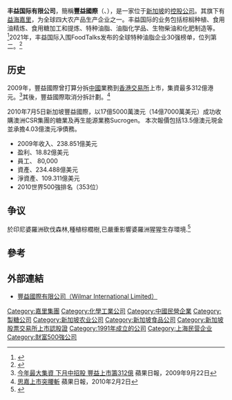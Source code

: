 {{Infobox company
 | name             = 丰益国际有限公司<br>Wilmar International
 | logo             = Wilmar International Logo.svg
 | type             = [[上市公司|上市公司]]
 | traded_as        = {{sgx|F34}}<br />{{OTC Pink|WLMIY}}
 | genre            = 
 | foundation       = 1991
 | founder          = 
 | location         = {{SIN}}
 | area_served      =
 | key_people       = [[郭孔丰|郭孔丰]]（董事长）
 | industry         = [[食品加工|食品加工]]
 | products         = 棕榈油，蛋白粉，消费者包[[食用油|食用油]]，糖，特种化学品和[[生物柴油|生物柴油]]
 | services         = 
 | revenue          = {{profit}} $43.09 billion [[USD|USD]] (2014)
 | operating_income = 
 | net_income       = {{profit}} $1.16 billion [[USD|USD]] (2014)
 | assets           = {{profit}} $43.56 billion [[USD|USD]] (2014)
 | equity           = {{profit}} $30.31 billion [[USD|USD]] (2010年3月)
 | parent           =  [[阿奇尔丹尼斯米德兰|阿奇尔丹尼斯米德兰]] （23.15%）
 | num_employees    = 92,000
 | divisions        = 
 | subsid           = 
 | caption           = 
 | homepage         = {{url|http://www.wilmar-international.com}}
 | footnotes        = 
 | intl             = yes
}}
'''丰益国际有限公司'''，簡稱'''豐益國際'''（{{sgx|F34}}、{{otcbb|WLMIY}}），是一家位于[[新加坡|新加坡]]的[[控股公司|控股公司]]。其旗下有[[益海嘉里|益海嘉里]]，为全球四大农产品生产企业之一。丰益国际的业务包括棕榈种植、食用油精炼、食用糖加工和提炼、特种油脂、油脂化学品、生物柴油和化肥制造等。<ref>{{Cite web|title=丰益国际|url=https://www.kuokgroup.com/cn/businesses/wilmar|access-date=2022-01-24|work=www.kuokgroup.com|archive-date=2022-03-09|archive-url=https://web.archive.org/web/20220309215002/https://www.kuokgroup.com/cn/businesses/wilmar|dead-url=no}}</ref>2021年，丰益国际入围FoodTalks发布的全球特种油脂企业30强榜单，位列第二。<ref>{{Cite web|title=2021年全球特种油脂企业30强|url=https://www.foodtalks.cn/news/foodnews/top_100/6037|access-date=2022-01-24|author=Rice Fu|date=2021-05-26|work=FoodTalks|archive-date=2022-01-21|archive-url=https://web.archive.org/web/20220121105731/https://www.foodtalks.cn/news/foodnews/top_100/6037|dead-url=no}}</ref>

==历史==
2009年，豐益國際曾打算分拆[[中國|中國]]業務到[[香港交易所|香港交易所]]上市，集資最多312億港元。<ref>[http://hk.apple.nextmedia.com/financeestate/art/20090922/13234236 今年最大集資 下月中招股 豐益上市籌312億] 蘋果日報，2009年9月22日</ref>其後，豐益國際取消分拆計劃。<ref>[http://hk.apple.nextmedia.com/financeestate/art/20100202/13687348 思嘉上市突腰斬] {{Wayback|url=http://hk.apple.nextmedia.com/financeestate/art/20100202/13687348 |date=20160304214258 }} 蘋果日報，2010年2月2日</ref> 

2010年7月5日新加坡豐益國際，以17億5000萬澳元（14億7000萬美元）成功收購澳洲CSR集團的糖業及再生能源業務Sucrogen。
本次報價包括13.5億澳元現金並承擔4.03億澳元凈債務。

*2009年收入、238.851億美元
*盈利、18.82億美元
*員工、 80,000
*資產、234.488億美元
*淨資產、109.311億美元
*2010世界500強排名（353位）

==争议==
於印尼婆羅洲砍伐森林,種植棕櫚樹,已嚴重影響婆羅洲猩猩生存環境.<ref>{{cite web|url=https://www.business-humanrights.org/en/latest-news/indonesia-ngos-link-wilmar-intl-with-human-rights-abuses-in-west-sumatra-rspo-allegedly-fails-to-take-action/|title=存档副本|access-date=2021-04-08|archive-date=2020-09-04|archive-url=https://web.archive.org/web/20200904082134/https://www.business-humanrights.org/en/latest-news/indonesia-ngos-link-wilmar-intl-with-human-rights-abuses-in-west-sumatra-rspo-allegedly-fails-to-take-action/|dead-url=no}}</ref>

==參考==
{{reflist}}

==外部連結==
* {{en}}[http://www.wilmar-international.com/ 豐益國際有限公司（Wilmar International Limited）]{{Wayback|url=http://www.wilmar-international.com/ |date=20201213115013 }}

{{嘉里集團}}
[[Category:嘉里集團|Category:嘉里集團]]
[[Category:化學工業公司|Category:化學工業公司]]
[[Category:中國民營企業|Category:中國民營企業]]
[[Category:製糖公司|Category:製糖公司]]
[[Category:新加坡农业公司|Category:新加坡农业公司]]
[[Category:新加坡食品公司|Category:新加坡食品公司]]
[[Category:新加坡股票交易所上市認股證|Category:新加坡股票交易所上市認股證]]
[[Category:1991年成立的公司|Category:1991年成立的公司]]
[[Category:上海民营企业|Category:上海民营企业]]
[[Category:財富500強公司|Category:財富500強公司]]